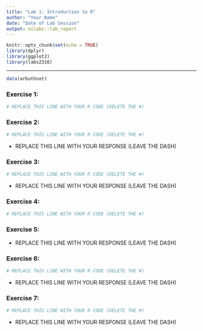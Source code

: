 ```yaml
---
title: "Lab 1: Introduction to R"
author: "Your Name"
date: "Date of Lab Session"
output: oilabs::lab_report
---
```


```r
knitr::opts_chunk$set(echo = TRUE)
library(dplyr)
library(ggplot2)
library(labs2316)
```

* * *

```r
data(arbuthnot)
```


### Exercise 1: 

```r
# REPLACE THIS LINE WITH YOUR R CODE (DELETE THE #)
```


### Exercise 2:

```r
# REPLACE THIS LINE WITH YOUR R CODE (DELETE THE #)
```

- REPLACE THIS LINE WITH YOUR RESPONSE (LEAVE THE DASH)


### Exercise 3:

```r
# REPLACE THIS LINE WITH YOUR R CODE (DELETE THE #)
```

- REPLACE THIS LINE WITH YOUR RESPONSE (LEAVE THE DASH)


### Exercise 4:

```r
# REPLACE THIS LINE WITH YOUR R CODE (DELETE THE #)
```


### Exercise 5:

- REPLACE THIS LINE WITH YOUR RESPONSE (LEAVE THE DASH)


### Exercise 6:

```r
# REPLACE THIS LINE WITH YOUR R CODE (DELETE THE #)
```

- REPLACE THIS LINE WITH YOUR RESPONSE (LEAVE THE DASH)


### Exercise 7:

```r
# REPLACE THIS LINE WITH YOUR R CODE (DELETE THE #)
```

- REPLACE THIS LINE WITH YOUR RESPONSE (LEAVE THE DASH)

